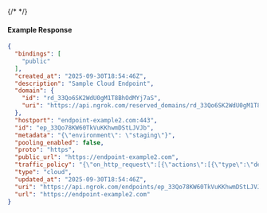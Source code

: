 {/* <!-- Code generated for API Clients. DO NOT EDIT. --> */}

#### Example Response
```json
{
  "bindings": [
    "public"
  ],
  "created_at": "2025-09-30T18:54:46Z",
  "description": "Sample Cloud Endpoint",
  "domain": {
    "id": "rd_33Qo6SK2WdU0gM1T8BhOdMYj7aS",
    "uri": "https://api.ngrok.com/reserved_domains/rd_33Qo6SK2WdU0gM1T8BhOdMYj7aS"
  },
  "hostport": "endpoint-example2.com:443",
  "id": "ep_33Qo78KW60TkVuKKhwmDStLJVJb",
  "metadata": "{\"environment\": \"staging\"}",
  "pooling_enabled": false,
  "proto": "https",
  "public_url": "https://endpoint-example2.com",
  "traffic_policy": "{\"on_http_request\":[{\"actions\":[{\"type\":\"deny\",\"config\":{\"status_code\":404}}]}]}",
  "type": "cloud",
  "updated_at": "2025-09-30T18:54:46Z",
  "uri": "https://api.ngrok.com/endpoints/ep_33Qo78KW60TkVuKKhwmDStLJVJb",
  "url": "https://endpoint-example2.com"
}

```
